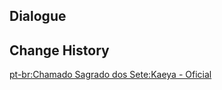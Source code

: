 {{Genius Invokation TCG Stage
|title        = Kaeya: Serious
|type         = Serious Showdown
|group        = Invitation Board
|character    = Kaeya
|requirement  = 7
|introduction = "My, oh my, losing sure doesn't sit right with me. A word of caution &mdash; you should stay sharp in our future games..."<br>{{Color|bp|Special Rule: "Kaeya" starts with the Talent Card "Cold-Blooded Strike" equipped.}}
|objective_1  = Achieve victory
|reward_1     = Lucky Coin*1000
|lineup       = Kaeya;Bennett;Mona
|action       = Cold-Blooded Strike;Broken Rime's Echo;Sacrificial Sword;Traveler's Handy Sword;Instructor's Cap;Knights of Favonius Library;Liben;Dawn Winery;Favonius Cathedral;Timmie;Chang the Ninth;Starsigns;Strategize;Mondstadt Hash Brown;Sweet Madame;Cold-Blooded Strike;Broken Rime's Echo;Sacrificial Sword;Traveler's Handy Sword;Instructor's Cap;Knights of Favonius Library;Liben;Dawn Winery;Favonius Cathedral;Timmie;Chang the Ninth;Starsigns;Strategize;Mondstadt Hash Brown;Sweet Madame
}}

==Dialogue==
{{Transclude|Genius Invokation TCG/Stage/Kaeya|Serious Showdown}}

==Change History==
{{Change History|3.3}}

[[pt-br:Chamado Sagrado dos Sete:Kaeya - Oficial]]